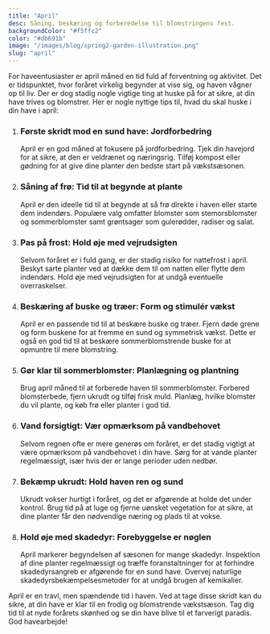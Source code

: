```yaml
---
title: "April"
desc: Såning, beskæring og forberedelse til blomstringens fest.
backgroundColor: "#f5ffc2"
color: "#db691b"
image: "/images/blog/spring2-garden-illustration.png"
slug: "april"
---
```


For haveentusiaster er april måned en tid fuld af forventning og aktivitet. Det er tidspunktet, hvor foråret virkelig begynder at vise sig, og haven vågner op til liv. Der er dog stadig nogle vigtige ting at huske på for at sikre, at din have trives og blomstrer. Her er nogle nyttige tips til, hvad du skal huske i din have i april:

1. ### Første skridt mod en sund have: Jordforbedring

   April er en god måned at fokusere på jordforbedring. Tjek din havejord for at sikre, at den er veldrænet og næringsrig. Tilføj kompost eller gødning for at give dine planter den bedste start på vækstsæsonen.

2. ### Såning af frø: Tid til at begynde at plante

   April er den ideelle tid til at begynde at så frø direkte i haven eller starte dem indendørs. Populære valg omfatter blomster som stemorsblomster og sommerblomster samt grøntsager som gulerødder, radiser og salat.

3. ### Pas på frost: Hold øje med vejrudsigten

   Selvom foråret er i fuld gang, er der stadig risiko for nattefrost i april. Beskyt sarte planter ved at dække dem til om natten eller flytte dem indendørs. Hold øje med vejrudsigten for at undgå eventuelle overraskelser.

4. ### Beskæring af buske og træer: Form og stimulér vækst

   April er en passende tid til at beskære buske og træer. Fjern døde grene og form buskene for at fremme en sund og symmetrisk vækst. Dette er også en god tid til at beskære sommerblomstrende buske for at opmuntre til mere blomstring.

5. ### Gør klar til sommerblomster: Planlægning og plantning

   Brug april måned til at forberede haven til sommerblomster. Forbered blomsterbede, fjern ukrudt og tilføj frisk muld. Planlæg, hvilke blomster du vil plante, og køb frø eller planter i god tid.

6. ### Vand forsigtigt: Vær opmærksom på vandbehovet

   Selvom regnen ofte er mere generøs om foråret, er det stadig vigtigt at være opmærksom på vandbehovet i din have. Sørg for at vande planter regelmæssigt, især hvis der er lange perioder uden nedbør.

7. ### Bekæmp ukrudt: Hold haven ren og sund

   Ukrudt vokser hurtigt i foråret, og det er afgørende at holde det under kontrol. Brug tid på at luge og fjerne uønsket vegetation for at sikre, at dine planter får den nødvendige næring og plads til at vokse.

8. ### Hold øje med skadedyr: Forebyggelse er nøglen
   April markerer begyndelsen af sæsonen for mange skadedyr. Inspektion af dine planter regelmæssigt og træffe foranstaltninger for at forhindre skadedyrsangreb er afgørende for en sund have. Overvej naturlige skadedyrsbekæmpelsesmetoder for at undgå brugen af kemikalier.

April er en travl, men spændende tid i haven. Ved at tage disse skridt kan du sikre, at din have er klar til en frodig og blomstrende vækstsæson. Tag dig tid til at nyde forårets skønhed og se din have blive til et farverigt paradis. God havearbejde!
